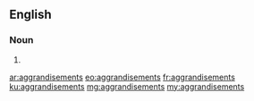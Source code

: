 ==English==

===Noun===
{{head|en|plural}}

# {{plural of|aggrandisement|lang=en}}

[[ar:aggrandisements]]
[[eo:aggrandisements]]
[[fr:aggrandisements]]
[[ku:aggrandisements]]
[[mg:aggrandisements]]
[[my:aggrandisements]]